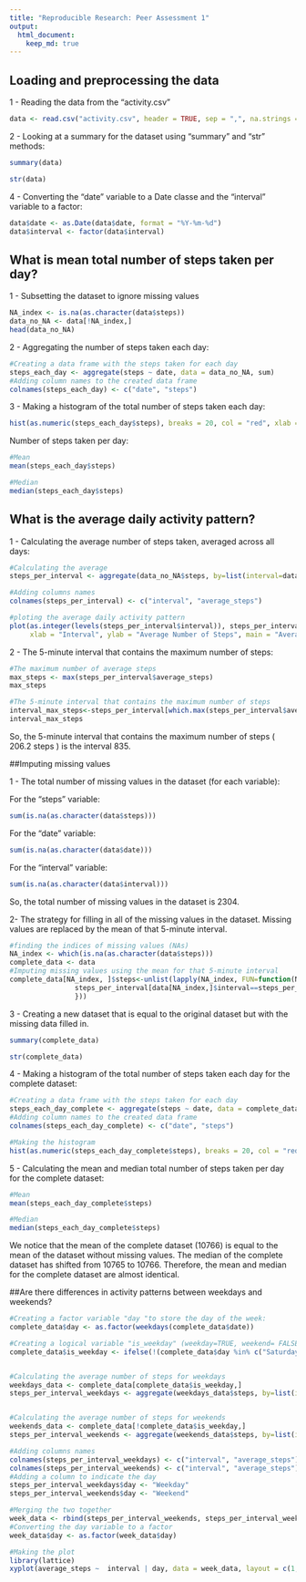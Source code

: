 ```yaml
---
title: "Reproducible Research: Peer Assessment 1"
output: 
  html_document:
    keep_md: true
---
```



## Loading and preprocessing the data

1 - Reading the data from the “activity.csv”


```r
data <- read.csv("activity.csv", header = TRUE, sep = ",", na.strings = "NA")
```

2 - Looking at a summary for the dataset using “summary” and “str” methods:

```r
summary(data)
```

```r
str(data)
```

4 - Converting the “date” variable to a Date classe and the “interval” variable to a factor:

```r
data$date <- as.Date(data$date, format = "%Y-%m-%d")
data$interval <- factor(data$interval)
```

## What is mean total number of steps taken per day?

1 - Subsetting the dataset to ignore missing values
```r
NA_index <- is.na(as.character(data$steps))
data_no_NA <- data[!NA_index,]
head(data_no_NA)
```

2 - Aggregating the number of steps taken each day:
```r
#Creating a data frame with the steps taken for each day
steps_each_day <- aggregate(steps ~ date, data = data_no_NA, sum)
#Adding column names to the created data frame
colnames(steps_each_day) <- c("date", "steps")
```

3 - Making a histogram of the total number of steps taken each day:
```r
hist(as.numeric(steps_each_day$steps), breaks = 20, col = "red", xlab = "Number of Steps", main= "Histogram of the total number of steps taken each day")
```

Number of steps taken per day:
```r
#Mean
mean(steps_each_day$steps)

#Median
median(steps_each_day$steps)
```

## What is the average daily activity pattern?

1 - Calculating the average number of steps taken, averaged across all days:
```r
#Calculating the average
steps_per_interval <- aggregate(data_no_NA$steps, by=list(interval=data_no_NA$interval), FUN=mean)

#Adding columns names
colnames(steps_per_interval) <- c("interval", "average_steps")

#ploting the average daily activity pattern 
plot(as.integer(levels(steps_per_interval$interval)), steps_per_interval$average_steps, type="l",
     xlab = "Interval", ylab = "Average Number of Steps", main = "Average Daily Activity Pattern",  col ="blue")
```

2 - The 5-minute interval that contains the maximum number of steps:
```r
#The maximum number of average steps
max_steps <- max(steps_per_interval$average_steps)
max_steps

#The 5-minute interval that contains the maximum number of steps
interval_max_steps<-steps_per_interval[which.max(steps_per_interval$average_steps),]$interval
interval_max_steps
```
So, the 5-minute interval that contains the maximum number of steps ( 206.2 steps ) is the interval 835.

##Imputing missing values

1 - The total number of missing values in the dataset (for each variable):

For the “steps” variable:
```r
sum(is.na(as.character(data$steps)))
```

For the “date” variable:
```r
sum(is.na(as.character(data$date)))
```

For the “interval” variable:
```r
sum(is.na(as.character(data$interval)))
```

So, the total number of missing values in the dataset is 2304.

2- The strategy for filling in all of the missing values in the dataset. Missing values are replaced by the mean of that 5-minute interval.
```r
#finding the indices of missing values (NAs)
NA_index <- which(is.na(as.character(data$steps)))
complete_data <- data
#Imputing missing values using the mean for that 5-minute interval
complete_data[NA_index, ]$steps<-unlist(lapply(NA_index, FUN=function(NA_index){
                steps_per_interval[data[NA_index,]$interval==steps_per_interval$interval,]$average_steps
                }))
```

3 - Creating a new dataset that is equal to the original dataset but with the missing data filled in.
```r
summary(complete_data)

str(complete_data)
```

4 - Making a histogram of the total number of steps taken each day for the complete dataset:
```r
#Creating a data frame with the steps taken for each day
steps_each_day_complete <- aggregate(steps ~ date, data = complete_data, sum)
#Adding column names to the created data frame
colnames(steps_each_day_complete) <- c("date", "steps")

#Making the histogram
hist(as.numeric(steps_each_day_complete$steps), breaks = 20, col = "red", xlab = "Number of Steps", main= "Histogram of the total number of steps taken each day")
```

5 - Calculating the mean and median total number of steps taken per day for the complete dataset:
```r
#Mean
mean(steps_each_day_complete$steps)

#Median
median(steps_each_day_complete$steps)
```

We notice that the mean of the complete dataset (10766) is equal to the mean of the dataset without missing values. The median of the complete dataset has shifted from 10765 to 10766. Therefore, the mean and median for the complete dataset are almost identical.

##Are there differences in activity patterns between weekdays and weekends?
```r
#Creating a factor variable "day "to store the day of the week:
complete_data$day <- as.factor(weekdays(complete_data$date))

#Creating a logical variable "is_weekday" (weekday=TRUE, weekend= FALSE) :
complete_data$is_weekday <- ifelse(!(complete_data$day %in% c("Saturday","Sunday")), TRUE, FALSE) 


#Calculating the average number of steps for weekdays
weekdays_data <- complete_data[complete_data$is_weekday,]
steps_per_interval_weekdays <- aggregate(weekdays_data$steps, by=list(interval=weekdays_data$interval), FUN=mean)


#Calculating the average number of steps for weekends
weekends_data <- complete_data[!complete_data$is_weekday,]
steps_per_interval_weekends <- aggregate(weekends_data$steps, by=list(interval=weekends_data$interval), FUN=mean)

#Adding columns names
colnames(steps_per_interval_weekdays) <- c("interval", "average_steps")
colnames(steps_per_interval_weekends) <- c("interval", "average_steps")
#Adding a column to indicate the day
steps_per_interval_weekdays$day <- "Weekday"
steps_per_interval_weekends$day <- "Weekend"

#Merging the two together
week_data <- rbind(steps_per_interval_weekends, steps_per_interval_weekdays)
#Converting the day variable to a factor
week_data$day <- as.factor(week_data$day)

#Making the plot
library(lattice)
xyplot(average_steps ~  interval | day, data = week_data, layout = c(1,2), type ="l", ylab="Number of Steps")
```
